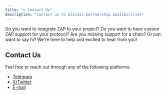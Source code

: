 ```yaml
---
title: "✉️ Contact Us"
description: "Contact us to discuss partnership possibilities"
---
```


Do you want to integrate ZAP to your project? Do you want to have custom ZAP support for your protocol? Are you missing support for a chain? Or just want to say hi? We're here to help and excited to hear from you!

## Contact Us

Feel free to reach out through any of the following platforms:

- [Telegram](https://telegram.me/Doublo)
- [X/Twitter](https://x.com/SoulSolidity)
- [E-mail](mailto:doublo54@gmail.com)
